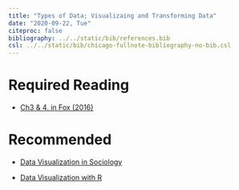 ---
title: "Types of Data; Visualizaing and Transforming Data"
date: "2020-09-22, Tue"
citeproc: false
bibliography: ../../static/bib/references.bib
csl: ../../static/bib/chicago-fullnote-bibliography-no-bib.csl
---

# Required Reading

- <i class="fas fa-book"></i> [Ch3 & 4. in Fox (2016)](https://www.dropbox.com/s/x4h76g5j3657m3w/John%20Fox%20-%20Applied%20Regression%20Analysis%20and%20Generalized%20Linear%20Models.pdf?dl=0)


# Recommended

- <i class="fa fa-external-link-square-alt" aria-hidden="true"></i> [Data Visualization in Sociology](https://www.dropbox.com/s/eggjh88s21kr2jo/w2_Data%20Visualization%20in%20Sociology.pdf?dl=0)

- <i class="fas fa-file-pdf"></i> [Data Visualization with R](https://www.dropbox.com/s/eggjh88s21kr2jo/w2_Data%20Visualization%20in%20Sociology.pdf?dl=0)
